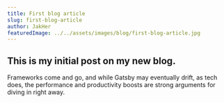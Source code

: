 ```yaml
---
title: First blog article
slug: first-blog-article
author: JakHer
featuredImage: ../../assets/images/blog/first-blog-article.jpg
---
```


## This is my initial post on my new blog.

Frameworks come and go, and while Gatsby may eventually drift, as tech does, the performance and productivity boosts are strong arguments for diving in right away.
